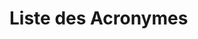 # Liste des Acronymes {.unnumbered}

<!-- Unfortunately, we have to sort manually -->

<!-- TODO Remplir les acronymes -->

```{=tex}
\begin{acronym}
\acro{1,24,25(OH)3D3}[1,24,25(OH)\textsubscript{3}D\textsubscript{3}]{1,24(R),25‐trihydroxycholecalciferol\acroextra{ (acide calcitroïque)}}
\acro{1,25(OH)2D3}[1,25(OH)\textsubscript{2}D\textsubscript{3}]{1,25-dihydroxycholécalciférol\acroextra{ (calcitriol)}}
\acro{24,25(OH)3D3}[24,25(OH)\textsubscript{3}D\textsubscript{3}]{24,25-dihydroxycholécalciférol}
\acro{25(OH)D3}[25(OH)D\textsubscript{3}]{25-hydroxycholécalciferol\acroextra{ (calcidiol ou calcifédiol)}}
\acro{7-DHC}{7-déhydrocholestérol}
\acro{ADN}{acide désoxyribonucléique}
\acro{AJR}{\LU{A}{a}pport \LU{J}{j}ournalier \LU{R}{r}ecommandé}
\acro{CMH-II}{\LU{C}{c}omplexe \LU{M}{m}ajeur d'\LU{H}{h}istocompatibilité de \LU{C}{c}lasse II}
\acro{CYP24A1}{24-hydroxylase}
\acro{CYP27B1}{25-hydroxyvitamine D\textsubscript{3}-1α-hydroxylase}
\acro{DBP}{D binding protein}
\acro{FDA}{Food and Drugs Administration}
\acro{FGF23}{fibroblast growth factor 23}
\acro{ifng}[IFN-$\mupgamma$]{interféron gamma}
\acro{IOM}{Institute of Medicine}
\acro{LOAEL}{Non Observed Adverse Effect Level}
\acro{NOAEL}{Lowest Observed Adverse Effect Level}
\acro{PTH}{hormone parathyroïde}
\acro{TLR}{toll-like receptor}
\acro{tnfa}[TNF-$\mupalpha$]{tumor necrosis factor alpha}
\acro{UI}{unité internationale}
\acro{VDR}{vitamin D receptor}
\acro{VDRE}{\LU{V}{v}itamin D \LU{R}{r}esponse \LU{E}{e}lement}
\end{acronym}
```
